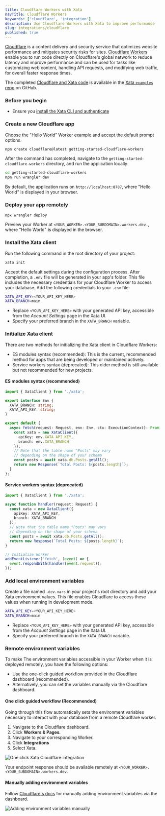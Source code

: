 ```yaml
---
title: Cloudflare Workers with Xata
navTitle: Cloudflare Workers
keywords: ['cloudflare', 'integration']
description: Use Cloudflare Workers with Xata to improve performance
slug: integrations/cloudflare
published: true
---
```


[Cloudflare](https://www.cloudflare.com/en-gb/) is a content delivery and security service that optimizes website performance and mitigates security risks for sites. [Cloudflare Workers](https://workers.cloudflare.com/) enable you to run code directly on Cloudflare's global network to reduce latency and improve performance and can be used for tasks like customizing web content, handling API requests, and modifying web traffic, for overall faster response times.

The completed [Cloudflare and Xata code](https://github.com/xataio/examples/tree/main/apps/getting-started-cloudflare-workers) is available in the [Xata `examples` repo](https://github.com/xataio/examples) on GitHub.

### Before you begin

- Ensure you [install the Xata CLI and authenticate](https://xata.io/docs/getting-started/installation)

### Create a new Cloudflare app

Choose the "Hello World" Worker example and accept the default prompt options.

```sh
npm create cloudflare@latest getting-started-cloudflare-workers
```

After the command has completed, navigate to the `getting-started-cloudflare-workers` directory, and run the application locally:

```sh
cd getting-started-cloudflare-workers
npm run wrangler dev
```

By default, the application runs on `http://localhost:8787`, where "Hello World" is displayed in your browser.

### Deploy your app remotely

```sh
npx wrangler deploy
```

Preview your Worker at `<YOUR_WORKER>.<YOUR_SUBDOMAIN>.workers.dev.`, where "Hello World" is displayed in the browser.

### Install the Xata client

Run the following command in the root directory of your project:

```sh
xata init
```

Accept the default settings during the configuration process. After completion, a `.env` file will be generated in your app's folder. This file includes the necessary credentials for your Cloudflare Worker to access your database. Add the following credentials to your `.env` file:

```bash title=".env"
XATA_API_KEY=<YOUR_API_KEY_HERE>
XATA_BRANCH=main
```

- Replace `<YOUR_API_KEY_HERE>` with your generated API key, accessible from the _Account Settings_ page in the Xata UI.
- Specify your preferred branch in the `XATA_BRANCH` variable.

### Initialize Xata client

There are two methods for initializing the Xata client in Cloudflare Workers:

- ES modules syntax (recommended): This is the current, recommended method for apps that are being developed or maintained actively.
- Service workers syntax (deprecated): This older method is still available but not recommended for new projects.

#### ES modules syntax (recommended)

```ts title="src/index.ts"
import { XataClient } from './xata';

export interface Env {
  XATA_BRANCH: string;
  XATA_API_KEY: string;
}

export default {
  async fetch(request: Request, env: Env, ctx: ExecutionContext): Promise<Response> {
    const xata = new XataClient({
      apiKey: env.XATA_API_KEY,
      branch: env.XATA_BRANCH
    });
    // Note that the table name "Posts" may vary
    // depending on the shape of your schema
    const posts = await xata.db.Posts.getAll();
    return new Response(`Total Posts: ${posts.length}`);
  }
};
```

#### Service workers syntax (deprecated)

```ts title="src/index.ts"
import { XataClient } from './xata';

async function handler(request: Request) {
  const xata = new XataClient({
    apiKey: XATA_API_KEY,
    branch: XATA_BRANCH
  });
  // Note that the table name "Posts" may vary
  // depending on the shape of your schema
  const posts = await xata.db.Posts.getAll();
  return new Response(`Total Posts: ${posts.length}`);
}

// Initialize Worker
addEventListener('fetch', (event) => {
  event.respondWith(handler(event.request));
});
```

### Add local environment variables

Create a file named `.dev.vars` in your project's root directory and add your Xata environment values. This file enables Cloudflare to access these values when running in development mode.

```bash title=".dev.vars"
XATA_API_KEY=<YOUR_API_KEY_HERE>
XATA_BRANCH=main
```

- Replace `<YOUR_API_KEY_HERE>` with your generated API key, accessible from the _Account Settings_ page in the Xata UI.
- Specify your preferred branch in the `XATA_BRANCH` variable.

### Remote environment variables

To make The environment variables accessible in your Worker when it is deployed remotely, you have the following options:

- Use the one-click guided workflow provided in the Cloudflare dashboard (recommended).
- Alternatively, you can set the variables manually via the Cloudflare dashboard.

#### One click guided workflow (Recommended)

Going through this flow automatically sets the environment variables necessary to interact with your database from a remote Cloudflare worker.

1.  Navigate to the Cloudflare dashboard.
2.  Click **Workers & Pages**.
3.  Navigate to your corresponding Worker.
4.  Click **Integrations**
5.  Select Xata.

![One click Xata Cloudflare integration](images/cloudflare-integration-env.png)

Your endpoint response should be available remotely at `<YOUR_WORKER>.<YOUR_SUBDOMAIN>.workers.dev.`

#### Manually adding environment variables

Follow [Cloudflare's docs](https://developers.cloudflare.com/workers/configuration/environment-variables/#add-environment-variables-via-the-dashboard) for manually adding environment variables via the dashboard.

![Adding environment variables manually](images/cloudflare-manual-env.png)
